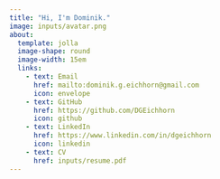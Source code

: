 ```yaml
---
title: "Hi, I'm Dominik."
image: inputs/avatar.png
about:
  template: jolla
  image-shape: round
  image-width: 15em
  links: 
    - text: Email
      href: mailto:dominik.g.eichhorn@gmail.com
      icon: envelope
    - text: GitHub
      href: https://github.com/DGEichhorn
      icon: github
    - text: LinkedIn
      href: https://www.linkedin.com/in/dgeichhorn
      icon: linkedin
    - text: CV
      href: inputs/resume.pdf
---
```


<!--This is a Quarto website.

To learn more about Quarto websites visit <https://quarto.org/docs/websites>.

```r
1 + 1
```
-->